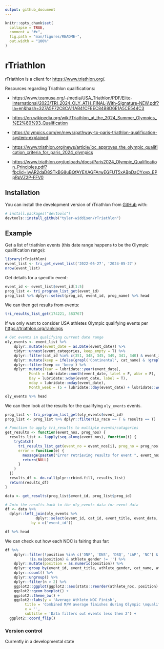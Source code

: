```yaml
---
output: github_document
---
```


<!-- README.md is generated from README.Rmd. Please edit that file -->

```r
knitr::opts_chunk$set(
  collapse = TRUE,
  comment = "#>",
  fig.path = "man/figures/README-",
  out.width = "100%"
)
```

# rTriathlon

<!-- badges: start -->

<!-- badges: end -->

rTriathlon is a client for <https://www.triathlon.org/>.

Resources regarding Triathlon qualifications:

-   <https://www.teamusa.org/-/media/USA_Triathlon/PDF/Elite-International/2023/TRI_2024_OLY_ATH_FINAL-With-Signature-NEW.pdf?la=en&hash=327A5F72C8CA11AB41CFEEC84B8D6E1A5CE544C3>

-   <https://en.wikipedia.org/wiki/Triathlon_at_the_2024_Summer_Olympics_%E2%80%93_Qualification>

-   <https://olympics.com/en/news/pathway-to-paris-triathlon-qualification-system-explained>

-   <https://www.triathlon.org/news/article/ioc_approves_the_olympic_qualification_criteria_for_paris_2024_olympics>

-   <https://www.triathlon.org/uploads/docs/Paris2024_Olympic_Qualification_Principles.pdf?fbclid=IwAR2daD8STkBG8uBQfAYEXAGFArwEGFUT5xABpDaCYxvp_EPpRpVZ2P-FFV0>

## Installation

You can install the development version of rTriathlon from [GitHub](https://github.com/) with:

``` r
# install.packages("devtools")
devtools::install_github("tyler-widdison/rTriathlon")
```

## Example

Get a list of triathlon events (this date range happens to be the Olympic qualification range):

```r
library(rTriathlon)
event_list <- tri_get_event_list('2022-05-27', '2024-05-27')
nrow(event_list)
```

Get details for a specific event:

```r
event_id <- event_list$event_id[1:5]
prog_list <- tri_program_list_get(event_id)
prog_list %>% dplyr::select(prog_id, event_id, prog_name) %>% head
```

We can then get results from events:

```r
tri_results_list_get(174221, 583767)
```

If we only want to consider USA athletes Olympic qualifying events per <https://triathlon.org/rankings>

```r
# Get events in qualifying current date range
oly_events <- event_list %>%
    dplyr::mutate(event_date = as.Date(event_date)) %>% 
    tidyr::unnest(event_categories, keep_empty = T) %>% 
    dplyr::filter(cat_id %in% c(351, 348, 345, 349, 341, 340) & event_id != '159913') %>% # filtering out 2022 GBR has used this to qualify already
    dplyr::mutate(keep = ifelse(grepl('Continental', cat_name) & !grepl('America', event_title), 'toss', 'keep')) %>% 
    dplyr::filter(keep == 'keep') %>%
    dplyr::mutate(Year = lubridate::year(event_date),
           Month = lubridate::month(event_date, label = F, abbr = F),
           Day = lubridate::wday(event_date, label = T),
           mday = lubridate::mday(event_date),
           Month_week = (5 + lubridate::day(event_date) + lubridate::wday(lubridate::floor_date(event_date, 'month'))) %/% 7)

oly_events %>% head
```

We can then look at the results for the qualifying `oly_events` events.

```r
prog_list <- tri_program_list_get(oly_events$event_id)
prog_list <- prog_list %>% dplyr::filter(is_race == T & results == T)

# Function to apply tri_results to multiple events/catagories
get_results <- function(event_nos, prog_nos) {
  results_list <- lapply(seq_along(event_nos), function(i) {
    tryCatch(
      tri_results_list_get(event_no = event_nos[i], prog_no = prog_nos[i]),
      error = function(e) {
        message(paste0("Error retrieving results for event ", event_nos[i], " and program ", prog_nos[i], ": ", e$message))
        return(NULL)
      }
    )
  })
  results_df <- do.call(plyr::rbind.fill, results_list)
  return(results_df)
}

data <- get_results(prog_list$event_id, prog_list$prog_id)

# Join the results back to the oly_events data for event data
df <- data %>% 
  dplyr::left_join(oly_events %>% 
              dplyr::select(event_id, cat_id, event_title, event_date, cat_name), 
            by = c('event_id'))

df %>% head
```

We can check out how each NOC is fairing thus far:

```r
df %>% 
    dplyr::filter(!position %in% c('DNF', 'DNS', 'DSQ', 'LAP', 'NC') & 
           !is.na(position) & athlete_gender != '') %>% 
    dplyr::mutate(position = as.numeric(position)) %>% 
    dplyr::group_by(event_id, event_title, athlete_gender, cat_name, athlete_noc, position) %>% 
    dplyr::count() %>% 
    dplyr::ungroup() %>% 
    dplyr::filter(n > 2) %>% 
    ggplot2::ggplot(ggplot2::aes(stats::reorder(athlete_noc, position), position, fill = cat_name)) + 
    ggplot2::geom_boxplot() + 
    ggplot2::theme_bw() + 
    ggplot2::labs(y = 'Average Athlete NOC Finish',
         title = 'Combined M/W average finishes during Olympic \nqualification period with more than 4 total competitions',
         x = '',
         subtitle = 'Data filters out events less then 2') + 
  ggplot2::coord_flip()
```

### Version control

Currently in a developmental state
